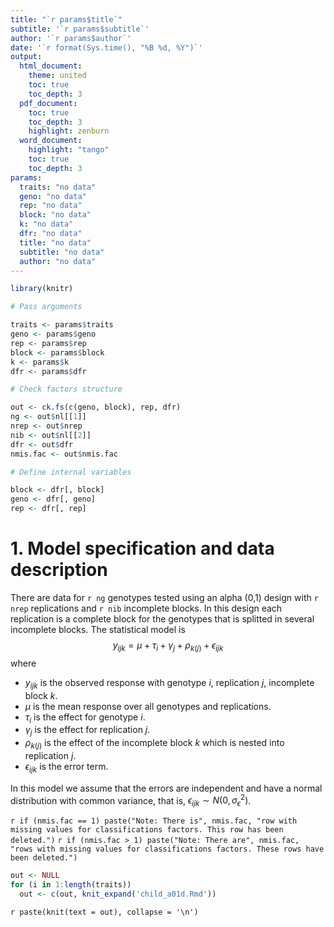 ```yaml
---
title: "`r params$title`"
subtitle: '`r params$subtitle`'
author: '`r params$author`'
date: '`r format(Sys.time(), "%B %d, %Y")`'
output: 
  html_document:
    theme: united
    toc: true
    toc_depth: 3
  pdf_document:
    toc: true
    toc_depth: 3
    highlight: zenburn
  word_document:
    highlight: "tango"
    toc: true
    toc_depth: 3
params: 
  traits: "no data"
  geno: "no data"
  rep: "no data"
  block: "no data"
  k: "no data"
  dfr: "no data"
  title: "no data"
  subtitle: "no data"
  author: "no data"
---
```


```r
library(knitr)

# Pass arguments

traits <- params$traits
geno <- params$geno
rep <- params$rep
block <- params$block
k <- params$k
dfr <- params$dfr

# Check factors structure

out <- ck.fs(c(geno, block), rep, dfr)
ng <- out$nl[[1]]
nrep <- out$nrep
nib <- out$nl[[2]]
dfr <- out$dfr
nmis.fac <- out$nmis.fac

# Define internal variables

block <- dfr[, block]
geno <- dfr[, geno]
rep <- dfr[, rep]
```

# 1. Model specification and data description

There are data for `r ng` genotypes tested using an alpha (0,1) design with `r nrep` replications and `r nib` incomplete blocks. In this design each replication is a complete block for the genotypes that is splitted in several incomplete blocks. The statistical model is
$$
y_{ijk} = \mu + \tau_i + \gamma_j + \rho_{k(j)} + \epsilon_{ijk}
$$
where

* $y_{ijk}$ is the observed response with genotype $i$, replication $j$, incomplete block $k$.
* $\mu$ is the mean response over all genotypes and replications.
* $\tau_i$ is the effect for genotype $i$.
* $\gamma_j$ is the effect for replication $j$.
* $\rho_{k(j)}$ is the effect of the incomplete block $k$ which is nested into replication $j$.
* $\epsilon_{ijk}$ is the error term.

In this model we assume that the errors are independent and have a normal distribution with common variance, that is, $\epsilon_{ijk} \sim N(0,\sigma_{\epsilon}^2)$.

`r if (nmis.fac == 1) paste("Note: There is", nmis.fac, "row with missing values for classifications factors. This row has been deleted.")`
`r if (nmis.fac > 1) paste("Note: There are", nmis.fac, "rows with missing values for classifications factors. These rows have been deleted.")`

```r
out <- NULL
for (i in 1:length(traits))
  out <- c(out, knit_expand('child_a01d.Rmd'))
```

`r paste(knit(text = out), collapse = '\n')`
